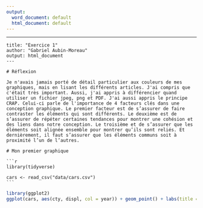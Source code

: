 ```yaml
---
output:
  word_document: default
  html_document: default
---
```

---
    title: "Exercice 1"
    author: "Gabriel Aubin-Moreau"
    output: html_document
    ---
    
    # Réflexion
    
    Je n'avais jamais porté de détail particulier aux couleurs de mes graphiques, mais en lisant les différents articles. J'ai compris que c'était très important. Aussi, j'ai appris à différencier quand utiliser un fichier jpeg, png et PDF. J'ai aussi appris le principe CRAP. Celui-ci parle de l'importance de 4 facteurs clés dans une conception graphique. Le premier facteur est de s’assurer de faire contraster les éléments qui sont différents. Le deuxième est de s’assurer de répéter certaines tendances pour montrer une cohésion et des liens dans notre conception. Le troisième et de s’assurer que les éléments soit alignée ensemble pour montrer qu’ils sont reliés. Et dernièrement, il faut s’assurer que les éléments communs soit à proximité l’un de l’autres. 
    
    # Mon premier graphique

    ```r
    library(tidyverse)
    
    cars <- read_csv("data/cars.csv")
    ```
    
```r
library(ggplot2)
ggplot(cars, aes(cty, displ, col = year)) + geom_point() + labs(title = "Variable cty en fonction de la variable displ par année") + theme(plot.title = element_text(hjust = 0.5))
```
    